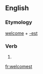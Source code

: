==English==

===Etymology===
[[welcome]] + [[-est]]

===Verb===
{{head|en}}

# {{second-person singular of|welcome|lang=en}}

[[fr:welcomest]]